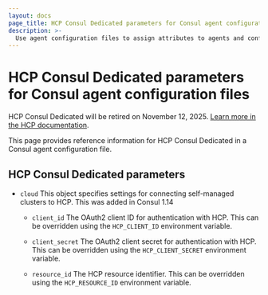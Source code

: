 ```yaml
---
layout: docs
page_title: HCP Consul Dedicated parameters for Consul agent configuration files
description: >-
  Use agent configuration files to assign attributes to agents and configure multiple agents at once. Learn about agent configuration file parameters and formatting with this reference page and sample code.
---
```


# HCP Consul Dedicated parameters for Consul agent configuration files

<Warning>

HCP Consul Dedicated will be retired on November 12, 2025. [Learn more in the HCP documentation](/hcp/docs/consul/migrate).

</Warning>

This page provides reference information for HCP Consul Dedicated in a Consul agent configuration file.

## HCP Consul Dedicated parameters

- `cloud` This object specifies settings for connecting self-managed clusters to HCP. This was added in Consul 1.14

  - `client_id` The OAuth2 client ID for authentication with HCP. This can be overridden using the `HCP_CLIENT_ID` environment variable.

  - `client_secret` The OAuth2 client secret for authentication with HCP. This can be overridden using the `HCP_CLIENT_SECRET` environment variable.

  - `resource_id` The HCP resource identifier. This can be overridden using the `HCP_RESOURCE_ID` environment variable.